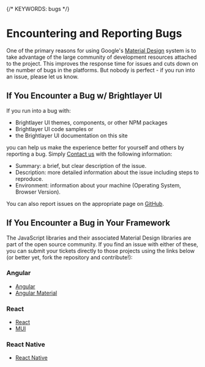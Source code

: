 
{/* KEYWORDS: bugs */}

# Encountering and Reporting Bugs

One of the primary reasons for using Google's [Material Design](https://m2.material.io/) system is to take advantage of the large community of development resources attached to the project. This improves the response time for issues and cuts down on the number of bugs in the platforms. But nobody is perfect - if you run into an issue, please let us know.

## If You Encounter a Bug w/ Brightlayer UI

If you run into a bug with:

-   Brightlayer UI themes, components, or other NPM packages
-   Brightlayer UI code samples or
-   the Brightlayer UI documentation on this site

you can help us make the experience better for yourself and others by reporting a bug. Simply [Contact us](/community/contactus) with the following information:

-   Summary: a brief, but clear description of the issue.
-   Description: more detailed information about the issue including steps to reproduce.
-   Environment: information about your machine (Operating System, Browser Version).

You can also report issues on the appropriate page on [GitHub](https://github.com/etn-ccis?q=blui).

## If You Encounter a Bug in Your Framework

The JavaScript libraries and their associated Material Design libraries are part of the open source community. If you find an issue with either of these, you can submit your tickets directly to those projects using the links below (or better yet, fork the repository and contribute!):

### Angular

-   [Angular](https://github.com/angular/angular/issues)
-   [Angular Material](https://github.com/angular/material2/issues)

### React

-   [React](https://github.com/facebook/react/issues)
-   [MUI](https://github.com/mui/material-ui/issues)

### React Native

-   [React Native](https://github.com/facebook/react-native/issues)
